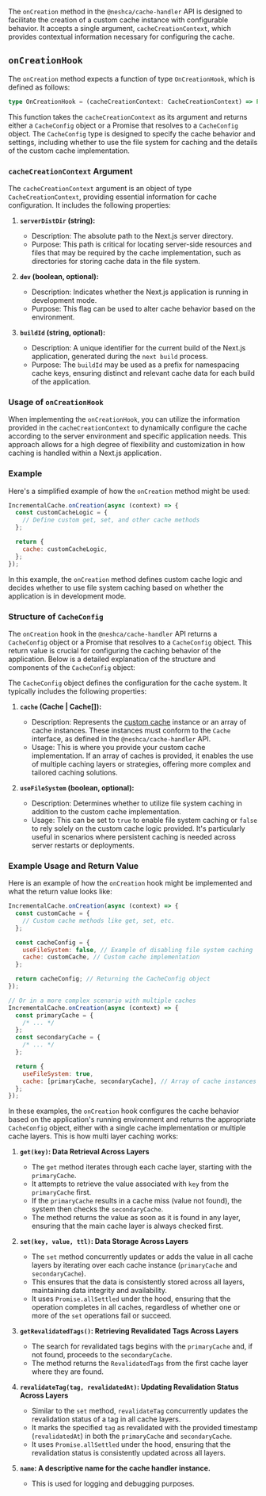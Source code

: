 The `onCreation` method in the `@neshca/cache-handler` API is designed to facilitate the creation of a custom cache instance with configurable behavior. It accepts a single argument, `cacheCreationContext`, which provides contextual information necessary for configuring the cache.

## `onCreationHook`

The `onCreation` method expects a function of type `OnCreationHook`, which is defined as follows:

```typescript
type OnCreationHook = (cacheCreationContext: CacheCreationContext) => Promise<CacheConfig> | CacheConfig;
```

This function takes the `cacheCreationContext` as its argument and returns either a `CacheConfig` object or a Promise that resolves to a `CacheConfig` object. The `CacheConfig` type is designed to specify the cache behavior and settings, including whether to use the file system for caching and the details of the custom cache implementation.

### `cacheCreationContext` Argument

The `cacheCreationContext` argument is an object of type `CacheCreationContext`, providing essential information for cache configuration. It includes the following properties:

1. **`serverDistDir` (string):**

   - Description: The absolute path to the Next.js server directory.
   - Purpose: This path is critical for locating server-side resources and files that may be required by the cache implementation, such as directories for storing cache data in the file system.

2. **`dev` (boolean, optional):**

   - Description: Indicates whether the Next.js application is running in development mode.
   - Purpose: This flag can be used to alter cache behavior based on the environment.

3. **`buildId` (string, optional):**

   - Description: A unique identifier for the current build of the Next.js application, generated during the `next build` process.
   - Purpose: The `buildId` may be used as a prefix for namespacing cache keys, ensuring distinct and relevant cache data for each build of the application.

### Usage of `onCreationHook`

When implementing the `onCreationHook`, you can utilize the information provided in the `cacheCreationContext` to dynamically configure the cache according to the server environment and specific application needs. This approach allows for a high degree of flexibility and customization in how caching is handled within a Next.js application.

### Example

Here's a simplified example of how the `onCreation` method might be used:

```js filename="cache-handler.mjs"
IncrementalCache.onCreation(async (context) => {
  const customCacheLogic = {
    // Define custom get, set, and other cache methods
  };

  return {
    cache: customCacheLogic,
  };
});
```

In this example, the `onCreation` method defines custom cache logic and decides whether to use file system caching based on whether the application is in development mode.

### Structure of `CacheConfig`

The `onCreation` hook in the `@neshca/cache-handler` API returns a `CacheConfig` object or a Promise that resolves to a `CacheConfig` object. This return value is crucial for configuring the caching behavior of the application. Below is a detailed explanation of the structure and components of the `CacheConfig` object:

The `CacheConfig` object defines the configuration for the cache system. It typically includes the following properties:

1. **`cache` (Cache | Cache[]):**

   - Description: Represents the [custom cache](/configuration/cache) instance or an array of cache instances. These instances must conform to the `Cache` interface, as defined in the `@neshca/cache-handler` API.
   - Usage: This is where you provide your custom cache implementation. If an array of caches is provided, it enables the use of multiple caching layers or strategies, offering more complex and tailored caching solutions.

2. **`useFileSystem` (boolean, optional):**

   - Description: Determines whether to utilize file system caching in addition to the custom cache implementation.
   - Usage: This can be set to `true` to enable file system caching or `false` to rely solely on the custom cache logic provided. It's particularly useful in scenarios where persistent caching is needed across server restarts or deployments.

### Example Usage and Return Value

Here is an example of how the `onCreation` hook might be implemented and what the return value looks like:

```js filename="cache-handler.mjs"
IncrementalCache.onCreation(async (context) => {
  const customCache = {
    // Custom cache methods like get, set, etc.
  };

  const cacheConfig = {
    useFileSystem: false, // Example of disabling file system caching
    cache: customCache, // Custom cache implementation
  };

  return cacheConfig; // Returning the CacheConfig object
});

// Or in a more complex scenario with multiple caches
IncrementalCache.onCreation(async (context) => {
  const primaryCache = {
    /* ... */
  };
  const secondaryCache = {
    /* ... */
  };

  return {
    useFileSystem: true,
    cache: [primaryCache, secondaryCache], // Array of cache instances
  };
});
```

In these examples, the `onCreation` hook configures the cache behavior based on the application's running environment and returns the appropriate `CacheConfig` object, either with a single cache implementation or multiple cache layers. This is how multi layer caching works:

1. **`get(key)`: Data Retrieval Across Layers**

   - The `get` method iterates through each cache layer, starting with the `primaryCache`.
   - It attempts to retrieve the value associated with `key` from the `primaryCache` first.
   - If the `primaryCache` results in a cache miss (value not found), the system then checks the `secondaryCache`.
   - The method returns the value as soon as it is found in any layer, ensuring that the main cache layer is always checked first.

2. **`set(key, value, ttl)`: Data Storage Across Layers**

   - The `set` method concurrently updates or adds the value in all cache layers by iterating over each cache instance (`primaryCache` and `secondaryCache`).
   - This ensures that the data is consistently stored across all layers, maintaining data integrity and availability.
   - It uses `Promise.allSettled` under the hood, ensuring that the operation completes in all caches, regardless of whether one or more of the `set` operations fail or succeed.

3. **`getRevalidatedTags()`: Retrieving Revalidated Tags Across Layers**

   - The search for revalidated tags begins with the `primaryCache` and, if not found, proceeds to the `secondaryCache`.
   - The method returns the `RevalidatedTags` from the first cache layer where they are found.

4. **`revalidateTag(tag, revalidatedAt)`: Updating Revalidation Status Across Layers**

   - Similar to the `set` method, `revalidateTag` concurrently updates the revalidation status of a tag in all cache layers.
   - It marks the specified `tag` as revalidated with the provided timestamp (`revalidatedAt`) in both the `primaryCache` and `secondaryCache`.
   - It uses `Promise.allSettled` under the hood, ensuring that the revalidation status is consistently updated across all layers.

5. **`name`: A descriptive name for the cache handler instance.**

   - This is used for logging and debugging purposes.
